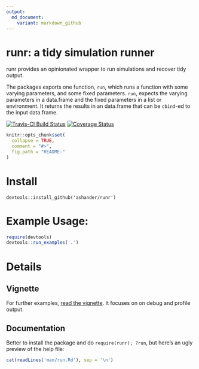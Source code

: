 ```yaml
---
output:
  md_document:
    variant: markdown_github
---
```


<!-- README.md is generated from README.Rmd. Please edit that file -->

runr: a tidy simulation runner
=============================

runr provides an opinionated wrapper to run simulations and recover tidy output.

The packages exports one function, `run`, which runs a function with some
varying parameters, and some fixed parameters. `run`, expects the varying
parameters in a data.frame and the fixed parameters in a list or environment.
It returns the results in an data.frame that can be `cbind`-ed to the input
data.frame.

[![Travis-CI Build Status](https://travis-ci.org/ashander/runr.svg?branch=master)](https://travis-ci.org/ashander/runr)
[![Coverage Status](https://img.shields.io/codecov/c/github/ashander/runr/master.svg)](https://codecov.io/github/ashander/runr?branch=master)

```r
knitr::opts_chunk$set(
  collapse = TRUE,
  comment = "#>",
  fig.path = "README-"
)
```

# Install
`devtools::install_github('ashander/runr')`

# Example Usage:
```r
require(devtools)
devtools::run_examples('.')
```

# Details

## Vignette

For further examples, [read the vignette](http://www.ashander.info/runr/inst/doc/debug-profile.html).
It focuses on on debug and profile output.

## Documentation

Better to install the package and do `require(runr); ?run`, but here's an ugly
preview of the help file:

```r
cat(readLines('man/run.Rd'), sep = '\n')
```

